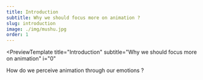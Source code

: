 ```yaml
---
title: Introduction
subtitle: Why we should focus more on animation ?
slug: introduction
image: ./img/mushu.jpg
order: 1
---
```


<PreviewTemplate
  title="Introduction"
  subtitle="Why we should focus more on animation"
  i="0"
>
  How do we perceive animation through our emotions ? 
</PreviewTemplate>
